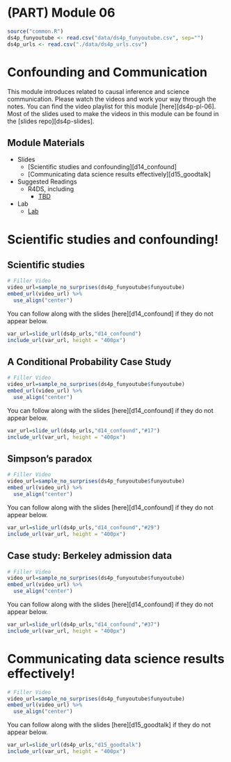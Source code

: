 # (PART) Module 06 {-}

```r
source("common.R")
ds4p_funyoutube <- read.csv("data/ds4p_funyoutube.csv", sep="")
ds4p_urls <- read.csv("./data/ds4p_urls.csv")
```

# Confounding and Communication

This module introduces related to causal inference and science communication. Please watch the videos and work your way through the notes. You can find the video playlist for this module [here][ds4p-pl-06]. Most of the slides used to make the videos in this module can be found in the [slides repo][ds4p-slides].


## Module Materials

* Slides
  * [Scientific studies and confounding][d14_confound]
  * [Communicating data science results effectively][d15_goodtalk]
* Suggested Readings
  * R4DS, including
    * [TBD](https://r4ds.had.co.nz/explore-intro.html)
* Lab
	* [Lab](#lab06)


# Scientific studies and confounding!

## Scientific studies
```r
# Filler Video
video_url=sample_no_surprises(ds4p_funyoutube$funyoutube)
embed_url(video_url) %>%
  use_align("center")
```

You can follow along with the slides [here][d14_confound] if they do not appear below.

```r
var_url=slide_url(ds4p_urls,"d14_confound")
include_url(var_url, height = "400px")
```

##  A Conditional Probability Case Study
```r
# Filler Video
video_url=sample_no_surprises(ds4p_funyoutube$funyoutube)
embed_url(video_url) %>%
  use_align("center")
```

You can follow along with the slides [here][d14_confound] if they do not appear below.

```r
var_url=slide_url(ds4p_urls,"d14_confound","#17")
include_url(var_url, height = "400px")
```

##  Simpson's paradox
```r
# Filler Video
video_url=sample_no_surprises(ds4p_funyoutube$funyoutube)
embed_url(video_url) %>%
  use_align("center")
```

You can follow along with the slides [here][d14_confound] if they do not appear below.

```r
var_url=slide_url(ds4p_urls,"d14_confound","#29")
include_url(var_url, height = "400px")
```

## Case study: Berkeley admission data

```r
# Filler Video
video_url=sample_no_surprises(ds4p_funyoutube$funyoutube)
embed_url(video_url) %>%
  use_align("center")
```

You can follow along with the slides [here][d14_confound] if they do not appear below.

```r
var_url=slide_url(ds4p_urls,"d14_confound","#37")
include_url(var_url, height = "400px")
```


# Communicating data science results effectively!

```r
# Filler Video
video_url=sample_no_surprises(ds4p_funyoutube$funyoutube)
embed_url(video_url) %>%
  use_align("center")
```

You can follow along with the slides [here][d15_goodtalk] if they do not appear below.

```r
var_url=slide_url(ds4p_urls,"d15_goodtalk")
include_url(var_url, height = "400px")
```


